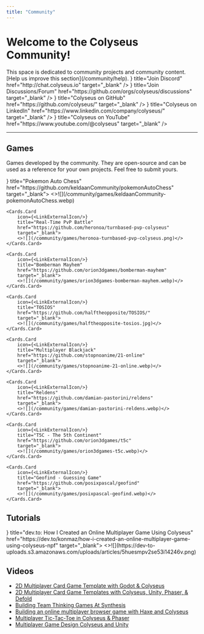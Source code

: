 ```yaml
---
title: "Community"
---
```


# Welcome to the Colyseus Community!

<Callout type="warning">
    This space is dedicated to community projects and community content. [Help us improve this section](/community/help).
</Callout>

<Cards>
    <Cards.Card icon={<CommentIcon/>} title="Join Discord" href="http://chat.colyseus.io" target="_blank" />
    <Cards.Card icon={<CommentDiscussionIcon/>} title="Join Discussions/Forum" href="https://github.com/orgs/colyseus/discussions" target="_blank" />
    <Cards.Card icon={<MarkGithubIcon/>} title="Colyseus on GitHub" href="https://github.com/colyseus/" target="_blank" />
    <Cards.Card icon={<OrganizationIcon/>} title="Colyseus on LinkedIn" href="https://www.linkedin.com/company/colyseus/" target="_blank" />
    <Cards.Card icon={<VideoIcon/>} title="Colyseus on YouTube" href="https://www.youtube.com/@colyseus" target="_blank" />
</Cards>

---

## Games

Games developed by the community. They are open-source and can be used as a reference for your own projects. Feel free to submit yours.

<Cards>
    <Cards.Card
        icon={<LinkExternalIcon/>}
        title="Pokemon Auto Chess"
        href="https://github.com/keldaanCommunity/pokemonAutoChess"
        target="_blank">
        <>![](/community/games/keldaanCommunity-pokemonAutoChess.webp)</>
    </Cards.Card>

    <Cards.Card
        icon={<LinkExternalIcon/>}
        title="Real-Time PvP Battle"
        href="https://github.com/heronoa/turnbased-pvp-colyseus"
        target="_blank">
        <>![](/community/games/heronoa-turnbased-pvp-colyseus.png)</>
    </Cards.Card>

    <Cards.Card
        icon={<LinkExternalIcon/>}
        title="Bomberman Mayhem"
        href="https://github.com/orion3dgames/bomberman-mayhem"
        target="_blank">
        <>![](/community/games/orion3dgames-bomberman-mayhem.webp)</>
    </Cards.Card>

    <Cards.Card
        icon={<LinkExternalIcon/>}
        title="TOSIOS"
        href="https://github.com/halftheopposite/TOSIOS/"
        target="_blank">
        <>![](/community/games/halftheopposite-tosios.jpg)</>
    </Cards.Card>

    <Cards.Card
        icon={<LinkExternalIcon/>}
        title="Multiplayer Blackjack"
        href="https://github.com/stopnoanime/21-online"
        target="_blank">
        <>![](/community/games/stopnoanime-21-online.webp)</>
    </Cards.Card>

    <Cards.Card
        icon={<LinkExternalIcon/>}
        title="Reldens"
        href="https://github.com/damian-pastorini/reldens"
        target="_blank">
        <>![](/community/games/damian-pastorini-reldens.webp)</>
    </Cards.Card>

    <Cards.Card
        icon={<LinkExternalIcon/>}
        title="T5C - The 5th Continent"
        href="https://github.com/orion3dgames/t5c"
        target="_blank">
        <>![](/community/games/orion3dgames-t5c.webp)</>
    </Cards.Card>

    <Cards.Card
        icon={<LinkExternalIcon/>}
        title="Geofind - Guessing Game"
        href="https://github.com/posixpascal/geofind"
        target="_blank">
        <>![](/community/games/posixpascal-geofind.webp)</>
    </Cards.Card>







</Cards>


## Tutorials

<Cards>
    <Cards.Card
        icon={<LinkExternalIcon/>}
        title="dev.to: How I Created an Online Multiplayer Game Using Colyseus"
        href="https://dev.to/konmaz/how-i-created-an-online-multiplayer-game-using-colyseus-npf"
        target="_blank">
        <>![](https://dev-to-uploads.s3.amazonaws.com/uploads/articles/5huesmpv2se53i14246v.png)</>
    </Cards.Card>
</Cards>

## Videos

- [<VideoIcon/> 2D Multiplayer Card Game Template with Godot & Colyseus](https://www.youtube.com/watch?v=9QtQ5iXj2U0)
- [<VideoIcon/> 2D Multiplayer Card Game Templates with Colyseus, Unity, Phaser, & Defold](https://www.youtube.com/watch?v=NylOh_PVCsc)
- [<VideoIcon/> Building Team Thinking Games At Synthesis](https://gitnation.com/contents/building-team-thinking-games-at-synthesis)
- [<VideoIcon/> Building an online multiplayer browser game with Haxe and Colyseus](https://www.youtube.com/watch?v=5XaGzRH5Y7I)
- [<VideoIcon/> Multiplayer Tic-Tac-Toe in Colyseus & Phaser](https://www.youtube.com/playlist?list=PLNwtXgWIx3rhOmsJOkUFRiFQg8pPFPDqy)
- [<VideoIcon/> Multiplayer Game Design Colyseus and Unity](https://www.youtube.com/playlist?list=PLxgtJR7f0RBK_yGDSbPuspqMR-oEi1S25)
